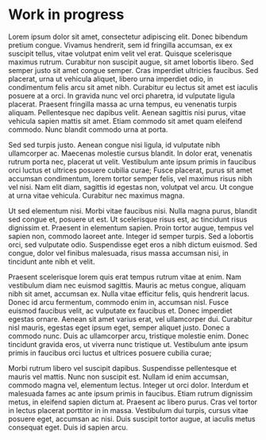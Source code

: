 <main className="container">

# Work in progress

Lorem ipsum dolor sit amet, consectetur adipiscing elit. Donec bibendum pretium congue. Vivamus hendrerit, sem id fringilla accumsan, ex ex suscipit tellus, vitae volutpat enim velit vel erat. Quisque scelerisque maximus rutrum. Curabitur non suscipit augue, sit amet lobortis libero. Sed semper justo sit amet congue semper. Cras imperdiet ultricies faucibus. Sed placerat, urna ut vehicula aliquet, libero urna imperdiet odio, in condimentum felis arcu sit amet nibh. Curabitur eu lectus sit amet est iaculis posuere at a orci. In gravida nunc vel orci pharetra, id vulputate ligula placerat. Praesent fringilla massa ac urna tempus, eu venenatis turpis aliquam. Pellentesque nec dapibus velit. Aenean sagittis nisi purus, vitae vehicula sapien mattis sit amet. Etiam commodo sit amet quam eleifend commodo. Nunc blandit commodo urna at porta.

Sed sed turpis justo. Aenean congue nisi ligula, id vulputate nibh ullamcorper ac. Maecenas molestie cursus blandit. In dolor erat, venenatis rutrum porta nec, placerat ut velit. Vestibulum ante ipsum primis in faucibus orci luctus et ultrices posuere cubilia curae; Fusce placerat, purus sit amet accumsan condimentum, lorem tortor semper felis, vel maximus risus nibh vel nisi. Nam elit diam, sagittis id egestas non, volutpat vel arcu. Ut congue at urna vitae vehicula. Curabitur nec maximus magna.

Ut sed elementum nisi. Morbi vitae faucibus nisi. Nulla magna purus, blandit sed congue et, posuere ut est. Ut scelerisque risus est, ac tincidunt risus dignissim et. Praesent in elementum sapien. Proin tortor augue, tempus vel sapien non, commodo laoreet ante. Integer id semper turpis. Sed a lobortis orci, sed vulputate odio. Suspendisse eget eros a nibh dictum euismod. Sed congue, dolor vel finibus malesuada, risus massa accumsan nisi, in tincidunt ante nibh et velit.

Praesent scelerisque lorem quis erat tempus rutrum vitae at enim. Nam vestibulum diam nec euismod sagittis. Mauris ac metus congue, aliquam nibh sit amet, accumsan ex. Nulla vitae efficitur felis, quis hendrerit lacus. Donec id arcu fermentum, commodo enim in, accumsan nisl. Fusce euismod faucibus velit, ac vulputate ex faucibus et. Donec imperdiet egestas ornare. Aenean sit amet varius erat, vel ullamcorper dui. Curabitur nisl mauris, egestas eget ipsum eget, semper aliquet justo. Donec a commodo nunc. Duis ac ullamcorper arcu, tristique molestie enim. Donec tincidunt gravida eros, ut viverra nunc tristique ut. Vestibulum ante ipsum primis in faucibus orci luctus et ultrices posuere cubilia curae;

Morbi rutrum libero vel suscipit dapibus. Suspendisse pellentesque et mauris vel mattis. Nunc non suscipit est. Nullam id enim accumsan, commodo magna vel, elementum lectus. Integer ut orci dolor. Interdum et malesuada fames ac ante ipsum primis in faucibus. Etiam rutrum dignissim metus, in eleifend sapien dictum at. Praesent ac libero purus. Cras vel tortor in lectus placerat porttitor in in massa. Vestibulum dui turpis, cursus vitae posuere eget, accumsan ac nisi. Duis suscipit tortor augue, at iaculis metus consequat eget. Duis id sapien arcu.

</main>
